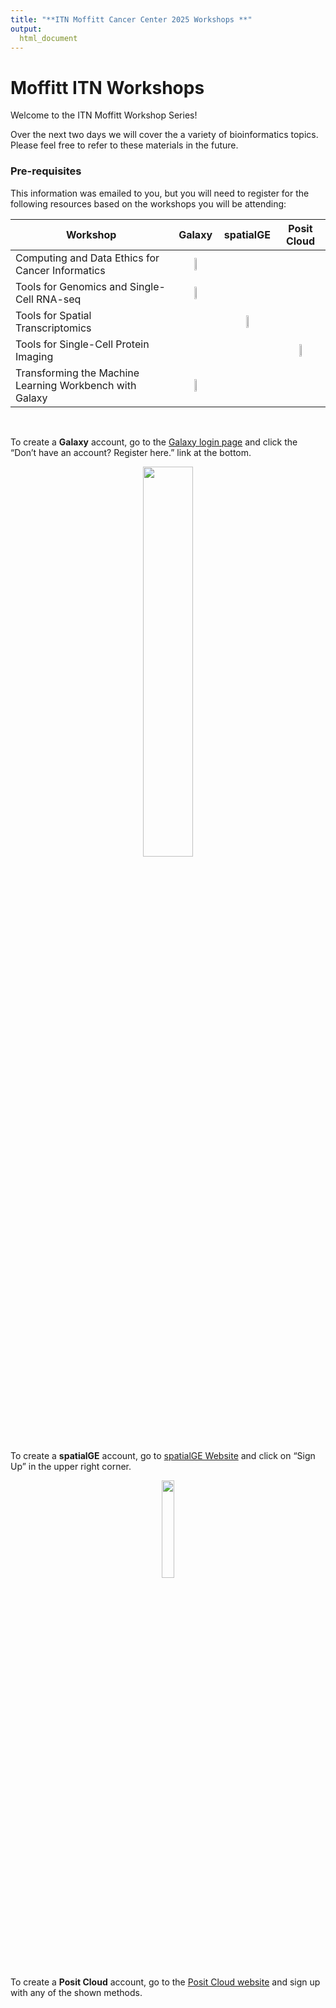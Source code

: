 ```yaml
---
title: "**ITN Moffitt Cancer Center 2025 Workshops **"
output:
  html_document
---
```


# Moffitt ITN Workshops

Welcome to the ITN Moffitt Workshop Series!

Over the next two days we will cover the a variety of bioinformatics topics. Please feel free to refer to these materials in the future. 


### **Pre-requisites**

This information was emailed to you, but you will need to register for the following resources based on the workshops you will be attending:


<div class = "myStyle" align = "center">

|         Workshop        | Galaxy | spatialGE | Posit Cloud |
|----------------------------|:------:|:------:|:-------:|
|Computing and Data Ethics for Cancer Informatics        | <img width="20%" src="resources/images/check.png">     |           |             |
|Tools for Genomics and Single-Cell RNA-seq              | <img width="20%" src="resources/images/check.png">      |           |             |
|Tools for Spatial Transcriptomics                       |        | <img width="20%" src="resources/images/check.png">          |             |
|Tools for Single-Cell Protein Imaging                   |        |           | <img width="20%" src="resources/images/check.png">            |
|Transforming the Machine Learning Workbench with Galaxy | <img width="20%" src="resources/images/check.png">       |            |            |
</div>

<br>

To create a **Galaxy** account, go to the [Galaxy login page](https://usegalaxy.org/login/start?redirect=None) and click the "Don't have an account? Register here." link at the bottom.

<p align="center" >
    <img width="40%" src="resources/images/galaxy_login.png" class="img_shad">
</p>


To create a **spatialGE** account, go to [spatialGE Website](https://spatialge.moffitt.org) and click on "Sign Up" in the upper right corner.

<p align="center" >
    <img width="20%" src="resources/images/spatialge_login.png" class="img_shad">
</p>

To create a **Posit Cloud** account, go to the [Posit Cloud website](https://login.posit.cloud/register?redirect=https%3A%2F%2Fclient.login.posit.cloud%2Foauth%2Flogin%3Fshow_auth%3D0%26show_login%3D0) and sign up with any of the shown methods.
